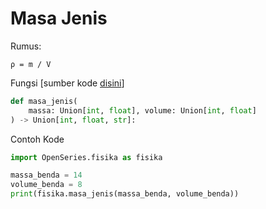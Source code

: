 # Masa Jenis

Rumus:

```
ρ = m / V
```

Fungsi [sumber kode [disini](https://github.com/slowy07/OpenSeries/blob/dd1ab1959333fc1da900a58a43c8ebd98512e904/OpenSeries/fisika.py#L94)]

```python
def masa_jenis(
    massa: Union[int, float], volume: Union[int, float]
) -> Union[int, float, str]:
```

Contoh Kode

```python
import OpenSeries.fisika as fisika

massa_benda = 14
volume_benda = 8
print(fisika.masa_jenis(massa_benda, volume_benda))
```
